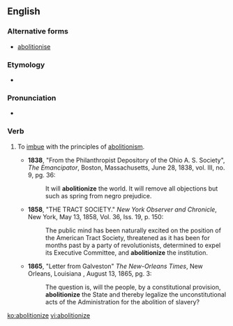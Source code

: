 ==English==

===Alternative forms===
* [[abolitionise]]

===Etymology===
* {{suffix|abolition|ize}}

===Pronunciation===
* {{a|US}} {{IPA|/ˌæb.əˈlɪʃ.n̩ˌaɪz/}}

===Verb===
{{en-verb|abolitioniz|es}}

# {{context|transitive|rare|obsolete}} To [[imbue]] with the principles of [[abolitionism]].
#*'''1838''',  "From the Philanthropist Depository of the Ohio A. S. Society", ''The Emancipator'', Boston, Massachusetts, June 28, 1838, vol. III, no. 9, pg. 36:
#*:It will '''abolitionize''' the world. It will remove all objections but such as spring from negro prejudice.
#*'''1858''', "THE TRACT SOCIETY." ''New York Observer and Chronicle'', New York, May 13, 1858, Vol. 36, Iss. 19, p. 150:
#*:The public mind has been naturally excited on the position of the American Tract Society, threatened as it has been for months past by a party of revolutionists, determined to expel its Executive Committee, and '''abolitionize''' the institution.
#*'''1865''', "Letter from Galveston" ''The New-Orleans Times'', New Orleans, Louisiana , August 13, 1865, pg. 3:
#*:The question is, will the people, by a constitutional provision, '''abolitionize''' the State and thereby legalize the unconstitutional acts of the Administration for the abolition of slavery?

[[ko:abolitionize]]
[[vi:abolitionize]]